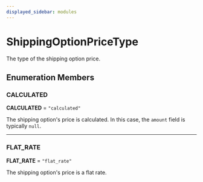 ```yaml
---
displayed_sidebar: modules
---
```



# ShippingOptionPriceType

The type of the shipping option price.

## Enumeration Members

### CALCULATED

 **CALCULATED** = `"calculated"`

The shipping option's price is calculated. In this case, the `amount` field is typically `null`.

___

### FLAT\_RATE

 **FLAT\_RATE** = `"flat_rate"`

The shipping option's price is a flat rate.
